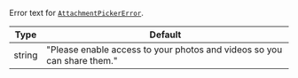 Error text for [`AttachmentPickerError`](../../../../core-components/overlay-provider#attachmentpickererror).

| Type | Default |
| - | - |
| string | "Please enable access to your photos and videos so you can share them." |